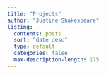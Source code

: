 ```yaml
---
title: "Projects"
author: "Justine Shakespeare"
listing: 
  contents: posts
  sort: "date desc"
  type: default
  categories: false
  max-description-length: 175
---
```

